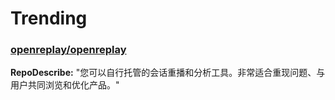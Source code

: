 
# Trending

### [openreplay/openreplay](https://github.com/openreplay/openreplay)
**RepoDescribe:** "您可以自行托管的会话重播和分析工具。非常适合重现问题、与用户共同浏览和优化产品。"
  